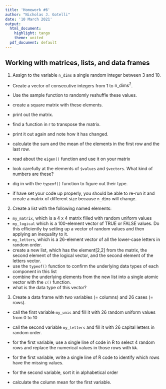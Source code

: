 ```yaml
---
title: 'Homework #6'
author: "Nicholas J. Gotelli"
date: '10 March 2021'
output:
  html_document:
    highlight: tango
    theme: united
  pdf_document: default
---
```


## Working with matrices, lists, and data frames

1. Assign to the variable `n_dims` a single random integer between 3 and 10.

- Create a vector of consecutive integers from 1 to $\mbox{n_dims}^2$.

- Use the sample function to randomly reshuffle these values.

- create a square matrix with these elements.

- print out the matrix.

- find a function in r to transpose the matrix.

- print it out again and note how it has changed.

- calculate the sum and the mean of the elements in the first row and the last row.

- read about the `eigen()` function and use it on your matrix

- look carefully at the elements of `$values` and `$vectors`. What kind of numbers are these?

- dig in with the `typeof()` function to figure out their type.

- if have set your code up properly, you should be able to re-run it and create a matrix of different size because `n_dims` will change.

2. Create a list with the following named elements:
- `my_matrix`, which is a 4 x 4 matrix filled with random uniform values
- `my_logical` which is a 100-element vector of TRUE or FALSE values. Do this efficiently by setting up a vector of random values and then applying an inequality to it.
- `my_letters`, which is a 26-element vector of all the lower-case letters in random order.
- create a new list, which has the element[2,2] from the matrix, the second element of the logical vector, and the second element of the letters vector.
- use the `typeof()` function to confirm the underlying data types of each component in this list
- combine the underlying elements from the new list into a single atomic vector with the `c()` function.
- what is the data type of this vector?

3. Create a data frame with two variables (= columns) and 26 cases (= rows).

- call the first variable `my_unis` and fill it with 26 random uniform values from 0 to 10

- call the second variable `my_letters` and fill it with 26 capital letters in random order.

- for the first variable, use a single line of code in R to select 4 random rows and replace the numerical values in those rows with `NA`.

- for the first variable, write a single line of R code to identify which rows have the missing values.
- for the second variable, sort it in alphabetical order

- calculate the column mean for the first variable.




